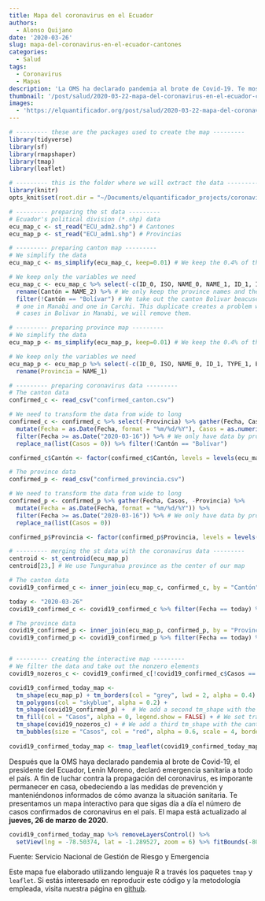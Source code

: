```yaml
---
title: Mapa del coronavirus en el Ecuador
authors: 
  - Alonso Quijano
date: '2020-03-26'
slug: mapa-del-coronavirus-en-el-ecuador-cantones
categories:
  - Salud
tags:
  - Coronavirus
  - Mapas
description: 'La OMS ha declarado pandemia al brote de Covid-19. Te mostramos un mapa intercactivo del coronavirus en Ecuador para que sigas día a día cómo evoluciona este brote en nuestro país.'
thumbnail: '/post/salud/2020-03-22-mapa-del-coronavirus-en-el-ecuador-cantones.png'
images: 
  - 'https://elquantificador.org/post/salud/2020-03-22-mapa-del-coronavirus-en-el-ecuador-cantones.png'
---
```


```r
# --------- these are the packages used to create the map ---------
library(tidyverse)
library(sf)
library(rmapshaper)
library(tmap)
library(leaflet)

# --------- this is the folder where we will extract the data ---------
library(knitr)
opts_knit$set(root.dir = "~/Documents/elquantificador_projects/coronavirus_map_canton")
```

```r
# --------- preparing the st data ---------
# Ecuador's political division (*.shp) data
ecu_map_c <- st_read("ECU_adm2.shp") # Cantones
ecu_map_p <- st_read("ECU_adm1.shp") # Provincias
```

```r
# --------- preparing canton map ---------
# We simplify the data
ecu_map_c <- ms_simplify(ecu_map_c, keep=0.01) # We keep the 0.4% of the polygon

# We keep only the variables we need
ecu_map_c <- ecu_map_c %>% select(-c(ID_0, ISO, NAME_0, NAME_1, ID_1, ID_2, TYPE_2, ENGTYPE_2, NL_NAME_2, VARNAME_2)) %>%
  rename(Cantón = NAME_2) %>% # We only keep the province names and the geometry
  filter(!Cantón == "Bolívar") # We take out the canton Bolivar beacuse there are two catons with the same name,
  # one in Manabi and one in Carchi. This duplicate creates a problem when illustrating the map. As there are very few
  # cases in Bolivar in Manabi, we will remove them.

# --------- preparing province map ---------
# We simplify the data
ecu_map_p <- ms_simplify(ecu_map_p, keep=0.01) # We keep the 0.4% of the polygon

# We keep only the variables we need
ecu_map_p <- ecu_map_p %>% select(-c(ID_0, ISO, NAME_0, ID_1, TYPE_1, ENGTYPE_1, NL_NAME_1, VARNAME_1)) %>%
  rename(Provincia = NAME_1)

# --------- preparing coronavirus data ---------
# The canton data
confirmed_c <- read_csv("confirmed_canton.csv")

# We need to transform the data from wide to long
confirmed_c <- confirmed_c %>% select(-Provincia) %>% gather(Fecha, Casos, -Cantón) %>% 
  mutate(Fecha = as.Date(Fecha, format = "%m/%d/%Y"), Casos = as.numeric(Casos)) %>%
  filter(Fecha >= as.Date("2020-03-16")) %>% # We only have data by province from May 16th
  replace_na(list(Casos = 0)) %>% filter(!Cantón == "Bolívar")

confirmed_c$Cantón <- factor(confirmed_c$Cantón, levels = levels(ecu_map_c$Cantón))

# The province data
confirmed_p <- read_csv("confirmed_provincia.csv")

# We need to transform the data from wide to long
confirmed_p <- confirmed_p %>% gather(Fecha, Casos, -Provincia) %>% 
  mutate(Fecha = as.Date(Fecha, format = "%m/%d/%Y")) %>%
  filter(Fecha >= as.Date("2020-03-16")) %>% # We only have data by province from May 16th
  replace_na(list(Casos = 0))

confirmed_p$Provincia <- factor(confirmed_p$Provincia, levels = levels(ecu_map_p$Provincia))

# --------- merging the st data with the coronavirus data ---------
centroid <- st_centroid(ecu_map_p)
centroid[23,] # We use Tungurahua province as the center of our map 

# The canton data
covid19_confirmed_c <- inner_join(ecu_map_c, confirmed_c, by = "Cantón") # We merge the map data with the coronavirus data

today <- "2020-03-26"
covid19_confirmed_c <- covid19_confirmed_c %>% filter(Fecha == today) %>% select(-Fecha)

# The province data
covid19_confirmed_p <- inner_join(ecu_map_p, confirmed_p, by = "Provincia") # We merge the map data with the coronavirus data
covid19_confirmed_p <- covid19_confirmed_p %>% filter(Fecha == today) %>% select(-Fecha)


# --------- creating the interactive map ---------
# We filter the data and take out the nonzero elements
covid19_nozeros_c <- covid19_confirmed_c[!covid19_confirmed_c$Casos == 0,]

covid19_confirmed_today_map <-
  tm_shape(ecu_map_p) + tm_borders(col = "grey", lwd = 2, alpha = 0.4) + # This is the province sf file
  tm_polygons(col = "skyblue", alpha = 0.2) + 
  tm_shape(covid19_confirmed_p) +  # We add a second tm_shape with the province data stored in the sf file
  tm_fill(col = "Casos", alpha = 0, legend.show = FALSE) + # We set transparency to 0 because we don't want any colors, just the data
  tm_shape(covid19_nozeros_c) + # We add a third tm_shape with the canton data stored in the sf file
  tm_bubbles(size = "Casos", col = "red", alpha = 0.6, scale = 4, border.lwd = NA) # We add the bubbles
  
covid19_confirmed_today_map <- tmap_leaflet(covid19_confirmed_today_map) # We transform the map into a leaflet map
```

Después que la OMS haya declarado pandemia al brote de Covid-19, el presidente del Ecuador, Lenín Moreno, declaró emergencia sanitaria a todo el país. A fin de luchar contra la propagación del coronavirus, es imporante permanecer en casa, obedeciendo a las medidas de prevención y manteniéndonos informados de cómo avanza la situación sanitaria. Te presentamos un mapa interactivo para que sigas día a día el número de casos confirmados de coronavirus en el país. El mapa está actualizado al **jueves, 26 de marzo de 2020**.


<style>
.html-widget {
    margin: auto;
}
</style>

```r
covid19_confirmed_today_map %>% removeLayersControl() %>%
  setView(lng = -78.50374, lat = -1.289527, zoom = 6) %>% fitBounds(-80.0, -4.2, -76.6, 0.8) # We center the map in Tungurahua
```

Fuente: Servicio Nacional de Gestión de Riesgo y Emergencia

Este mapa fue elaborado utilizando lenguaje R a través los paquetes `tmap` y `leaflet`. Si estás interesado en reproducir este código y la metodología empleada, visita nuestra página en [github](https://github.com/aquijanoruiz/elquantificador_posts/blob/master/salud/2020-03-22-mapa-del-coronavirus-en-el-ecuador/2020-03-22-mapa-del-coronavirus-en-el-ecuador.Rmd).